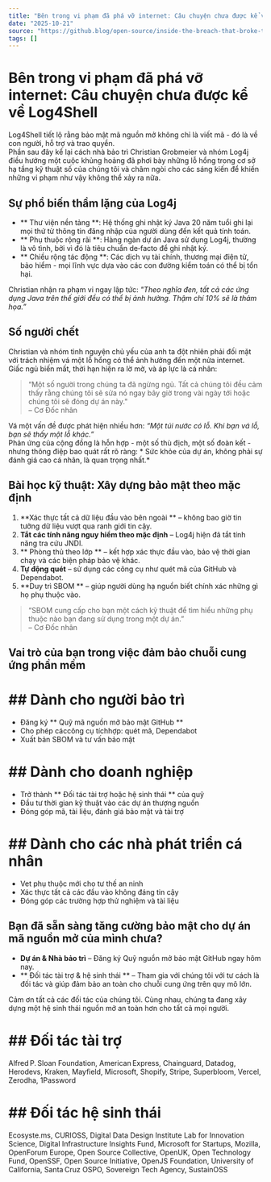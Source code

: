 ```yaml
---
title: "Bên trong vi phạm đã phá vỡ internet: Câu chuyện chưa được kể về Log4Shell"
date: "2025-10-21"
source: "https://github.blog/open-source/inside-the-breach-that-broke-the-internet-the-untold-story-of-log4shell/"
tags: []
---
```


# Bên trong vi phạm đã phá vỡ internet: Câu chuyện chưa được kể về Log4Shell

Log4Shell tiết lộ rằng bảo mật mã nguồn mở không chỉ là viết mã - đó là về con người, hỗ trợ và trao quyền.  
Phần sau đây kể lại cách nhà bảo trì Christian Grobmeier và nhóm Log4j điều hướng một cuộc khủng hoảng đã phơi bày những lỗ hổng trong cơ sở hạ tầng kỹ thuật số của chúng tôi và châm ngòi cho các sáng kiến để khiến những vi phạm như vậy không thể xảy ra nữa.

## Sự phổ biến thầm lặng của Log4j

- ** Thư viện nền tảng **: Hệ thống ghi nhật ký Java 20 năm tuổi ghi lại mọi thứ từ thông tin đăng nhập của người dùng đến kết quả tính toán.  
- ** Phụ thuộc rộng rãi **: Hàng ngàn dự án Java sử dụng Log4j, thường là vô tình, bởi vì đó là tiêu chuẩn de‑facto để ghi nhật ký.  
- ** Chiều rộng tác động **: Các dịch vụ tài chính, thương mại điện tử, bảo hiểm - mọi lĩnh vực dựa vào các con đường kiểm toán có thể bị tổn hại.

Christian nhận ra phạm vi ngay lập tức: *"Theo nghĩa đen, tất cả các ứng dụng Java trên thế giới đều có thể bị ảnh hưởng. Thậm chí 10% sẽ là thảm họa.”*

## Số người chết

Christian và nhóm tình nguyện chủ yếu của anh ta đột nhiên phải đối mặt với trách nhiệm vá một lỗ hổng có thể ảnh hưởng đến một nửa internet.  
Giấc ngủ biến mất, thời hạn hiện ra lờ mờ, và áp lực là cá nhân:

> “Một số người trong chúng ta đã ngừng ngủ. Tất cả chúng tôi đều cảm thấy rằng chúng tôi sẽ sửa nó ngay bây giờ trong vài ngày tới hoặc chúng tôi sẽ đóng dự án này."  
> – Cơ Đốc nhân

Vá một vấn đề được phát hiện nhiều hơn: *“Một túi nước có lỗ. Khi bạn vá lỗ, bạn sẽ thấy một lỗ khác.”*  
Phản ứng của cộng đồng là hỗn hợp - một số thù địch, một số đoàn kết - nhưng thông điệp bao quát rất rõ ràng: * Sức khỏe của dự án, không phải sự đánh giá cao cá nhân, là quan trọng nhất.*

## Bài học kỹ thuật: Xây dựng bảo mật theo mặc định

1. **Xác thực tất cả dữ liệu đầu vào bên ngoài ** – không bao giờ tin tưởng dữ liệu vượt qua ranh giới tin cậy.  
2. **Tắt các tính năng nguy hiểm theo mặc định** – Log4j hiện đã tắt tính năng tra cứu JNDI.  
3. ** Phòng thủ theo lớp ** – kết hợp xác thực đầu vào, bảo vệ thời gian chạy và các biện pháp bảo vệ khác.  
4. **Tự động quét** – sử dụng các công cụ như quét mã của GitHub và Dependabot.  
5. **Duy trì SBOM ** – giúp người dùng hạ nguồn biết chính xác những gì họ phụ thuộc vào.

> “SBOM cung cấp cho bạn một cách kỹ thuật để tìm hiểu những phụ thuộc nào bạn đang sử dụng trong một dự án.”  
> – Cơ Đốc nhân

## Vai trò của bạn trong việc đảm bảo chuỗi cung ứng phần mềm

# ## Dành cho người bảo trì
- Đăng ký ** Quỹ mã nguồn mở bảo mật GitHub **  
- Cho phép cáccông cụ tíchhợp: quét mã, Dependabot  
- Xuất bản SBOM và tư vấn bảo mật

# ## Dành cho doanh nghiệp
- Trở thành ** Đối tác tài trợ hoặc hệ sinh thái ** của quỹ  
- Đầu tư thời gian kỹ thuật vào các dự án thượng nguồn  
- Đóng góp mã, tài liệu, đánh giá bảo mật và tài trợ

# ## Dành cho các nhà phát triển cá nhân
- Vet phụ thuộc mới cho tư thế an ninh  
- Xác thực tất cả các đầu vào không đáng tin cậy  
- Đóng góp các trường hợp thử nghiệm và tài liệu

## Bạn đã sẵn sàng tăng cường bảo mật cho dự án mã nguồn mở của mình chưa?

- **Dự án & Nhà bảo trì** – Đăng ký Quỹ nguồn mở bảo mật GitHub ngay hôm nay.  
- ** Đối tác tài trợ & hệ sinh thái ** – Tham gia với chúng tôi với tư cách là đối tác và giúp đảm bảo an toàn cho chuỗi cung ứng trên quy mô lớn.

Cảm ơn tất cả các đối tác của chúng tôi. Cùng nhau, chúng ta đang xây dựng một hệ sinh thái nguồn mở an toàn hơn cho tất cả mọi người.

# ## Đối tác tài trợ
Alfred P. Sloan Foundation, American Express, Chainguard, Datadog, Herodevs, Kraken, Mayfield, Microsoft, Shopify, Stripe, Superbloom, Vercel, Zerodha, 1Password

# ## Đối tác hệ sinh thái
Ecosyste.ms, CURIOSS, Digital Data Design Institute Lab for Innovation Science, Digital Infrastructure Insights Fund, Microsoft for Startups, Mozilla, OpenForum Europe, Open Source Collective, OpenUK, Open Technology Fund, OpenSSF, Open Source Initiative, OpenJS Foundation, University of California, Santa Cruz OSPO, Sovereign Tech Agency, SustainOSS
